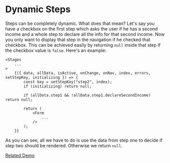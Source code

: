 # Dynamic Steps

Steps can be completely dynamic. What does that mean? Let's say you have a checkbox on the first step 
which asks the user if he has a second income and a whole step to declare all the info for that second income. 
Now you only want to display that step in the navigation if he checked that checkbox. This can be achieved easily by 
returning `null` inside that step if the checkbox value is `false`. Here's an example:

```
<Stages
    ...
>
    {({ data, allData, isActive, onChange, onNav, index, errors, setStepKey, initializing }) => {
        const key = setStepKey("step2", index);
        if (initializing) return null;

        if (allData.step1 && !allData.step1.declareSecondIncome) return null;

        return (
            <Form
                ...
            />
        );
    }}
```

As you can see, all we have to do is use the data from step one to decide if step two should be rendered. Otherwise we return `null`.

[Related Demo](https://stages-demo.vercel.app/dynamicsteps)